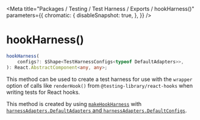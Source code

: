 
<Meta
    title="Packages / Testing / Test Harness / Exports / hookHarness()"
    parameters={{
        chromatic: {
            disableSnapshot: true,
        },
    }}
/>

# hookHarness()

```ts
hookHarness(
    configs?: $Shape<TestHarnessConfigs<typeof DefaultAdapters>>,
): React.AbstractComponent<any, any>;
```

This method can be used to create a test harness for use with the `wrapper` option of calls like `renderHook()` from `@testing-library/react-hooks` when writing tests for React hooks.

This method is created by using <a href="./?path=/docs/packages-testing-test-harness-exports-makehookharness--docs">`makeHookHarness`</a> with <a href="./?path=/docs/packages-testing-test-harness-exports-harnessadapters--docs">`harnessAdapters.DefaultAdapters` and `harnessAdapters.DefaultConfigs`</a>.
